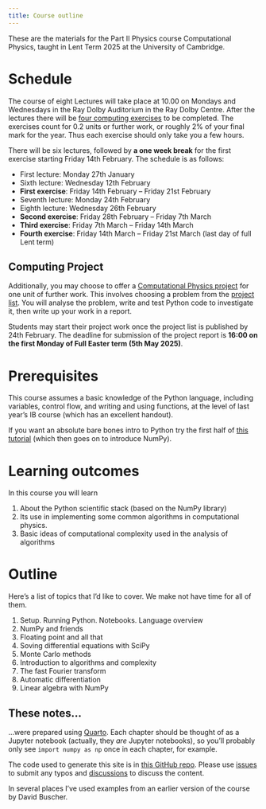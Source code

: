 ```yaml
---
title: Course outline 
---
```


<!-- ::: {.callout-warning}
## Feedback

Please fill out the [feedback form](https://cambridge.eu.qualtrics.com/jfe/form/SV_9QSb24qEdt29kmq) before 12th March.
::: -->

These are the materials for the Part II Physics course Computational Physics, taught in Lent Term 2025 at the University of Cambridge.

# Schedule

The course of eight Lectures will take place at 10.00 on Mondays and Wednesdays in the Ray Dolby Auditorium in the Ray Dolby Centre. After the lectures there will be [four computing exercises](exercises/exercises.qmd) to be completed. The exercises count for 0.2 units or further work, or roughly 2% of your final mark for the year. Thus each exercise should only take you a few hours. 

There will be six lectures, followed by __a one week break__ for the first exercise starting Friday 14th February. The schedule is as follows:

- First lecture: Monday 27th January
- Sixth lecture: Wednesday 12th February
- __First exercise__: Friday 14th February – Friday 21st February
- Seventh lecture: Monday 24th February
- Eighth lecture: Wednesday 26th February
- __Second exercise__: Friday 28th February – Friday 7th March
- __Third exercise__: Friday 7th March – Friday 14th March
- __Fourth exercise__: Friday 14th March – Friday 21st March (last day of full Lent term)

## Computing Project

Additionally, you may choose to offer a [Computational Physics project](exercises/projects.qmd) for one unit of further work. This involves choosing a problem from the [project list](exercises/projects.qmd#sec-projects). You will analyse the problem, write and test Python code to investigate it, then write up your work in a report. 

Students may start their project work once the project list is published by 24th February. The deadline for submission of the project report is __16:00 on the first Monday of Full Easter term (5th May 2025)__. 

# Prerequisites

This course assumes a basic knowledge of the Python language, including variables, control flow, and writing and using functions, at the level of last year's IB course (which has an excellent handout). 

If you want an absolute bare bones intro to Python try the first half of [this tutorial](https://cs231n.github.io/python-numpy-tutorial/) (which then goes on to introduce NumPy).

# Learning outcomes

In this course you will learn

1. About the Python scientific stack (based on the NumPy library)
2. Its use in implementing some common algorithms in computational physics.
3. Basic ideas of computational complexity used in the analysis of algorithms

# Outline 

Here's a list of topics that I'd like to cover. We make not have time for all of them.

1. Setup. Running Python. Notebooks. Language overview
2. NumPy and friends
3. Floating point and all that
4. Soving differential equations with SciPy
5. Monte Carlo methods
6. Introduction to algorithms and complexity
7. The fast Fourier transform
8. Automatic differentiation 
9. Linear algebra with NumPy


<!-- 4. Numerical algos. SciPy
5. Other libraries. Pandas and scikit-learn. Kaggle
6. Algorithms and complexity. Simple Examples. FFT? Importance of...(see https://ieeexplore.ieee.org/document/814652). Matrix multiplication. Strassen and Alpha Tensor. Nice discussion in Nature of Computation
7. Types of algorithm e.g. divide and conquer, dynamic programming (at level of grokking algos book). Recursion. 
8. Random algorithms e.g. Monte Carlo. Inference.
9. Fun. Machine learning. Diffusion models
10. Software engineering principles. Version control. Tests
11. Acceleration. Numba, CuPy, etc. -->

<!-- Trebst's applications:
ODE, Monte Carlo simulation, data analysis, QM scattering, Linear algebra, Neural Nets

Refer to French book for more examples.

PCA as application of linear algebra and quantum mechanics

Random matrix theory
Linear regression

Linear programming.

FFT invented before Fourier

Garth Wells has nice material about algos and complexity
https://github.com/CambridgeEngineering/PartIA-Computing-Michaelmas/

Hashing

Books

Part IB notes are very good

Garth Wells

https://github.com/CambridgeEngineering/PartIA-Computing-Michaelmas/

Rougier

https://www.labri.fr/perso/nrougier/from-python-to-numpy/
https://github.com/rougier/scientific-visualization-book


Numpy. Basics of ufuncs and vectorization 
2. Loading and saving data
3. Data types. Floating point. Machine precision
4. Implementing algos using vectorization (ODEs)
5. Numerical techniques: ODS, optimization
6. Computational complexity
	1. Complexity of simple algos. Division algorithm as binary search (Ryan O'Donnell tweet)
	2. Euler algorithm
	3. Complexity of linear algebra operations. Matrix-matrix and matrix-vector. Solving equations can be easier if matrices have structure see e.g. https://martin-thoma.com/solving-equations-of-upper-triangular-matrices/. This is forward   / backward substitution. 
	4. Strategies: divide and conquer (examples: exponentiation, Strassen, FFT)
	5. Monte Carlo and probabilistic methods
	6. Dynamic programming
7. Version control. GitHub. Pull requests. Code review. Look up some code in `scipy` -->

## These notes...

...were prepared using [Quarto](https://quarto.org/). Each chapter should be thought of as a Jupyter notebook (actually, they _are_ Jupyter notebooks), so you'll probably only see `import numpy as np` once in each chapter, for example. 

The code used to generate this site is in [this GitHub repo](https://github.com/AustenLamacraft/part-ii-computational-physics). Please use [issues](https://github.com/AustenLamacraft/part-ii-computational-physics/issues) to submit any typos and [discussions](https://github.com/AustenLamacraft/part-ii-computational-physics/discussions) to discuss the content.

In several places I've used examples from an earlier version of the course by David Buscher.


